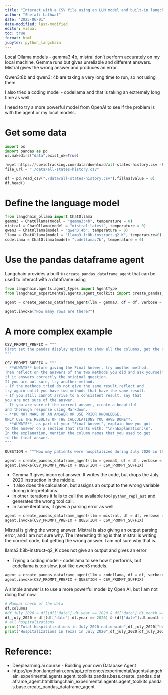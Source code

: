 ```yaml
---
title: "Interact with a CSV file using an LLM model and built-in langchain agent"
author: "Shefali Lathwal"
date: "2025-06-01"
date-modified: last-modified
editor: visual
toc: true
format: html
jupyter: python_langchain
---
```


:::{.callout-note}
Local Ollama models - gemma3:4b, mistral don't perform accurately on my local machine. Gemma runs but gives unreliable and different answers. Mistral gives the wrong answer and produces an error.

Qwen3:8b and qwen3: 4b are taking a very long time to run, so not using them.

I also tried a coding model - codellama and that is taking an extremely long time as well.

I need to try a more powerful model from OpenAI to see if the problem is with the agent or my local models.
:::

# Get some data

```python
import os
import pandas as pd
os.makedirs("data",exist_ok=True)
```
```python
!wget https://covidtracking.com/data/download/all-states-history.csv -P ./data/
file_url = "./data/all-states-history.csv"
```

```python
df = pd.read_csv("./data/all-states-history.csv").fillna(value = 0)
df.head()
```

# Define the language model
```python
from langchain_ollama import ChatOllama
gemma3 = ChatOllama(model = "gemma3:4b", temperature = 0)
mistral = ChatOllama(model = "mistral:latest", temperature = 0)
qwen3 = ChatOllama(model = "qwen3:4b", temperature = 0)
llama = ChatOllama(model = "llama3.1:8b-instruct-q2_K", temperature=0)
codellama = ChatOllama(model= "codellama:7b", temperature = 0)
```

# Use the pandas dataframe agent
Langchain provides a built-in `create_pandas_dataframe_agent` that can be used to interact with a dataframe using 
```python
from langchain.agents.agent_types import AgentType
from langchain_experimental.agents.agent_toolkits import create_pandas_dataframe_agent

agent = create_pandas_dataframe_agent(llm = gemma3, df = df, verbose = True, allow_dangerous_code = True)

agent.invoke("How many rows are there?")
```

# A more complex example
```python
CSV_PROMPT_PREFIX = """
First set the pandas display options to show all the columns, get the column names, then answer the question. You already have the dataframe stored in a variable called df.
"""

CSV_PROMPT_SUFFIX = """
- **ALWAYS** before giving the Final Answer, try another method.
Then reflect on the answers of the two methods you did and ask yourself
if it answers correctly the original question.
If you are not sure, try another method.
- If the methods tried do not give the same result,reflect and
try again until you have two methods that have the same result.
- If you still cannot arrive to a consistent result, say that
you are not sure of the answer.
- If you are sure of the correct answer, create a beautiful
and thorough response using Markdown.
- **DO NOT MAKE UP AN ANSWER OR USE PRIOR KNOWLEDGE,
ONLY USE THE RESULTS OF THE CALCULATIONS YOU HAVE DONE**.
- **ALWAYS**, as part of your "Final Answer", explain how you got
to the answer on a section that starts with: "\n\nExplanation:\n".
In the explanation, mention the column names that you used to get
to the final answer.
"""

QUESTION = """How may patients were hospitalized during July 2020 in the state of Texas, given by code 'TX', and nationwide as the total of all states? Use the hospitalizedIncrease column"""
```


```python
agent = create_pandas_dataframe_agent(llm = gemma3, df = df, verbose = True, allow_dangerous_code = True)
agent.invoke(CSV_PROMPT_PREFIX + QUESTION + CSV_PROMPT_SUFFIX)
```

- Gemma 3 gives incorrect answer. It writes the code, but drops the July 2020 instruction in the middle.
- It also does the calculation, but assigns an output to the wrong variable during interpretations.
- In other iterations it fails to call the available tool `python_repl_ast` and generates the wrong tool call.
- In some iterations, it gives a parsing error as well.

```python
agent = create_pandas_dataframe_agent(llm = mistral, df = df, verbose = True, allow_dangerous_code = True)
agent.invoke(CSV_PROMPT_PREFIX + QUESTION + CSV_PROMPT_SUFFIX)
```

Mistral is giving the wrong answer. Mistral is also giving an output parsing error, and I am not sure why. The interesting thing is that mistral is writing the correct code, but getting the wrong answer. I am not sure why that is. 

llama3.1:8b-instruct-q2_K does not give an output and gives an error

- Trying a coding model - codellama to see how it performs, but codellama is too slow, just like qwen3 models.

```python
agent = create_pandas_dataframe_agent(llm = codellama, df = df, verbose = True, allow_dangerous_code = True, return_intermediate_steps= True)
agent.invoke(CSV_PROMPT_PREFIX + QUESTION + CSV_PROMPT_SUFFIX)
```


A simple answer is to use a more powerful model by Open AI, but I am not doing that now.

```python
# Manual check of the data
df.columns
#df_july_2020 = df[(df["date"].dt.year == 2020 & df["date"].dt.month == 7)]
df_july_2020 = df[(df["date"].dt.year == 2020) & (df["date"].dt.month == 7)]
# all hospitalizations
print("Total hospitalizations in July 2020 nationwide",df_july_2020["hospitalizedIncrease"].sum())
print("Hospitalizations in Texas in July 2020",df_july_2020[df_july_2020["state"]=="TX"]["hospitalizedIncrease"].sum())
```


# Reference:
- Deeplearning.ai course - Building your own Database Agent
- https://python.langchain.com/api_reference/experimental/agents/langchain_experimental.agents.agent_toolkits.pandas.base.create_pandas_dataframe_agent.html#langchain_experimental.agents.agent_toolkits.pandas.base.create_pandas_dataframe_agent
